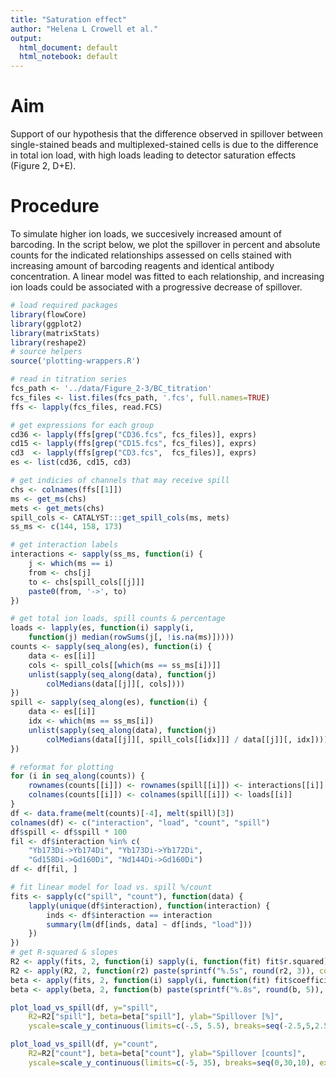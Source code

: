 ```yaml
---
title: "Saturation effect"
author: "Helena L Crowell et al."
output:
  html_document: default
  html_notebook: default
---
```


# Aim

Support of our hypothesis that the difference observed in spillover between single-stained beads and multiplexed-stained cells is due to the difference in total ion load, with high loads leading to detector saturation effects (Figure 2, D+E). 

# Procedure

To simulate higher ion loads, we succesively increased amount of barcoding. In the script below, we plot the spillover in percent and absolute counts for the indicated relationships assessed on cells stained with increasing amount of barcoding reagents and identical antibody concentration. A linear model was fitted to each relationship, and increasing ion loads could be associated with a progressive decrease of spillover.

```r
# load required packages
library(flowCore)
library(ggplot2)
library(matrixStats)
library(reshape2)
# source helpers
source('plotting-wrappers.R')

# read in titration series
fcs_path <- '../data/Figure_2-3/BC_titration'
fcs_files <- list.files(fcs_path, '.fcs', full.names=TRUE)
ffs <- lapply(fcs_files, read.FCS)

# get expressions for each group
cd36 <- lapply(ffs[grep("CD36.fcs", fcs_files)], exprs)
cd15 <- lapply(ffs[grep("CD15.fcs", fcs_files)], exprs)
cd3  <- lapply(ffs[grep("CD3.fcs",  fcs_files)], exprs)
es <- list(cd36, cd15, cd3)

# get indicies of channels that may receive spill
chs <- colnames(ffs[[1]])
ms <- get_ms(chs)
mets <- get_mets(chs)
spill_cols <- CATALYST:::get_spill_cols(ms, mets)
ss_ms <- c(144, 158, 173)

# get interaction labels
interactions <- sapply(ss_ms, function(i) {
    j <- which(ms == i)
    from <- chs[j]
    to <- chs[spill_cols[[j]]]
    paste0(from, '->', to)
})

# get total ion loads, spill counts & percentage
loads <- lapply(es, function(i) sapply(i, 
    function(j) median(rowSums(j[, !is.na(ms)]))))
counts <- sapply(seq_along(es), function(i) {
    data <- es[[i]]
    cols <- spill_cols[[which(ms == ss_ms[i])]]
    unlist(sapply(seq_along(data), function(j)
        colMedians(data[[j]][, cols])))
})
spill <- sapply(seq_along(es), function(i) {
    data <- es[[i]]
    idx <- which(ms == ss_ms[i])
    unlist(sapply(seq_along(data), function(j)
        colMedians(data[[j]][, spill_cols[[idx]]] / data[[j]][, idx])))
})

# reformat for plotting
for (i in seq_along(counts)) {
    rownames(counts[[i]]) <- rownames(spill[[i]]) <- interactions[[i]]
    colnames(counts[[i]]) <- colnames(spill[[i]]) <- loads[[i]]
}
df <- data.frame(melt(counts)[-4], melt(spill)[3])
colnames(df) <- c("interaction", "load", "count", "spill")
df$spill <- df$spill * 100
fil <- df$interaction %in% c(
    "Yb173Di->Yb174Di", "Yb173Di->Yb172Di", 
    "Gd158Di->Gd160Di", "Nd144Di->Gd160Di")
df <- df[fil, ]

# fit linear model for load vs. spill %/count
fits <- sapply(c("spill", "count"), function(data) {
    lapply(unique(df$interaction), function(interaction) {
        inds <- df$interaction == interaction
        summary(lm(df[inds, data] ~ df[inds, "load"]))
    })
})
# get R-squared & slopes
R2 <- apply(fits, 2, function(i) sapply(i, function(fit) fit$r.squared))
R2 <- apply(R2, 2, function(r2) paste(sprintf("%.5s", round(r2, 3)), collapse=", "))
beta <- apply(fits, 2, function(i) sapply(i, function(fit) fit$coefficients[2]))
beta <- apply(beta, 2, function(b) paste(sprintf("%.8s", round(b, 5)), collapse=", "))

plot_load_vs_spill(df, y="spill", 
    R2=R2["spill"], beta=beta["spill"], ylab="Spillover [%]",
    yscale=scale_y_continuous(limits=c(-.5, 5.5), breaks=seq(-2.5,5,2.5), expand=c(0,0)))

plot_load_vs_spill(df, y="count", 
    R2=R2["count"], beta=beta["count"], ylab="Spillover [counts]",
    yscale=scale_y_continuous(limits=c(-5, 35), breaks=seq(0,30,10), expand=c(0,0)))
```

